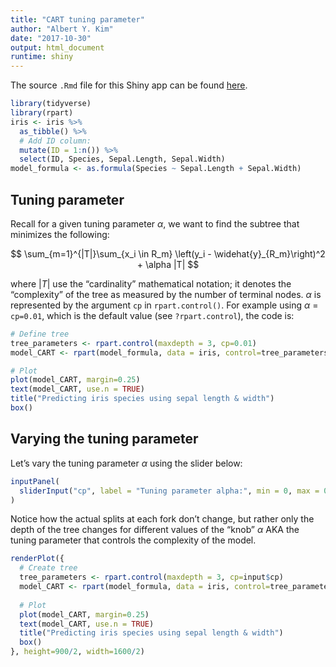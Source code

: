 ```yaml
---
title: "CART tuning parameter"
author: "Albert Y. Kim"
date: "2017-10-30"
output: html_document
runtime: shiny
---
```


The source `.Rmd` file for this Shiny app can be found [here](https://github.com/rudeboybert/STAT495/blob/master/static/CART_shiny_app/CART_shiny_app.Rmd).

```r
library(tidyverse)
library(rpart)
iris <- iris %>%
  as_tibble() %>%
  # Add ID column:
  mutate(ID = 1:n()) %>% 
  select(ID, Species, Sepal.Length, Sepal.Width)
model_formula <- as.formula(Species ~ Sepal.Length + Sepal.Width)
```



## Tuning parameter

Recall for a given tuning parameter $\alpha$, we want to find the subtree that 
minimizes the following:

$$
\sum_{m=1}^{|T|}\sum_{x_i \in R_m} \left(y_i - \widehat{y}_{R_m}\right)^2 + \alpha |T|
$$

where $|T|$ use the "cardinality" mathematical notation; it denotes the
"complexity" of the tree as measured by the number of terminal nodes. $\alpha$ 
is represented by the argument `cp` in `rpart.control()`. For example using
$\alpha$ = `cp=0.01`, which is the default value (see `?rpart.control`), the code is:

```r
# Define tree
tree_parameters <- rpart.control(maxdepth = 3, cp=0.01)
model_CART <- rpart(model_formula, data = iris, control=tree_parameters)

# Plot
plot(model_CART, margin=0.25)
text(model_CART, use.n = TRUE)
title("Predicting iris species using sepal length & width")
box()
```


## Varying the tuning parameter

Let's vary the tuning parameter $\alpha$ using the slider below:

```r
inputPanel(
  sliderInput("cp", label = "Tuning parameter alpha:", min = 0, max = 0.5, value = 0.1, step = 0.001)
)
```


Notice how the actual splits at each fork don't change, but rather only the
depth of the tree changes for different values of the "knob" $\alpha$ AKA the
tuning parameter that controls the complexity of the model. 

```r
renderPlot({
  # Create tree
  tree_parameters <- rpart.control(maxdepth = 3, cp=input$cp)
  model_CART <- rpart(model_formula, data = iris, control=tree_parameters)
  
  # Plot
  plot(model_CART, margin=0.25)
  text(model_CART, use.n = TRUE)
  title("Predicting iris species using sepal length & width")
  box()
}, height=900/2, width=1600/2)
```
